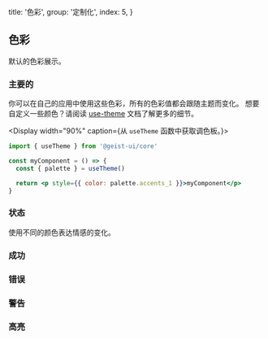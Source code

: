 
  title: '色彩',
  group: '定制化',
  index: 5,
}

## 色彩

默认的色彩展示。

### 主要的

你可以在自己的应用中使用这些色彩，所有的色彩值都会跟随主题而变化。
想要自定义一些颜色？请阅读 [use-theme](/zh-cn/hooks/use-theme) 文档了解更多的细节。

<Display width="90%" caption={<span>从 <Code>useTheme</Code> 函数中获取调色板。</span>}>

```jsx
import { useTheme } from '@geist-ui/core'

const myComponent = () => {
  const { palette } = useTheme()

  return <p style={{ color: palette.accents_1 }}>myComponent</p>
}
```

</Display>
<Colors type="normal" />

### 状态

使用不同的颜色表达情感的变化。

### 成功

<Colors type="success" />

### 错误

<Colors type="error" />

### 警告

<Colors type="warning" />

### 高亮

<Colors type="highlight" />

